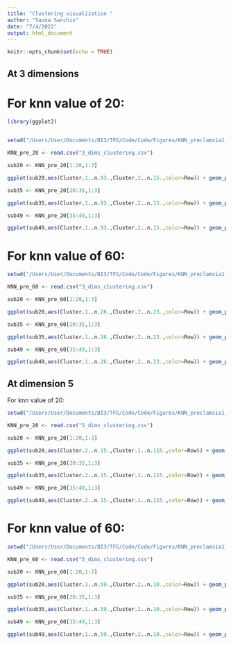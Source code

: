 ---
title: "Clustering visualization "
author: "Saona Sanchis"
date: "7/4/2022"
output: html_document
---

```{r setup, include=FALSE}
knitr::opts_chunk$set(echo = TRUE)
```

## At 3 dimensions

# For knn value of 20:

```{r }
library(ggplot2)


setwd("/Users/User/Documents/BI3/TFG/Code/Code/Figures/KNN_preclamsia1_20")

KNN_pre_20 <- read.csv("3_dims_clustering.csv")

sub20 <- KNN_pre_20[1:20,1:3]

ggplot(sub20,aes(Cluster.1..n.93.,Cluster.2..n.15.,color=Row)) + geom_point()

sub35 <- KNN_pre_20[20:35,1:3]

ggplot(sub35,aes(Cluster.1..n.93.,Cluster.2..n.15.,color=Row)) + geom_point()

sub49 <- KNN_pre_20[35:49,1:3]

ggplot(sub49,aes(Cluster.1..n.93.,Cluster.2..n.15.,color=Row)) + geom_point()


```

# For knn value of 60:

```{r }
setwd("/Users/User/Documents/BI3/TFG/Code/Code/Figures/KNN_preclamsia1_60")

KNN_pre_60 <- read.csv("3_dims_clustering.csv")

sub20 <- KNN_pre_60[1:20,1:3]

ggplot(sub20,aes(Cluster.1..n.26.,Cluster.2..n.23.,color=Row)) + geom_point()

sub35 <- KNN_pre_60[20:35,1:3]

ggplot(sub35,aes(Cluster.1..n.26.,Cluster.2..n.23.,color=Row)) + geom_point()

sub49 <- KNN_pre_60[35:49,1:3]

ggplot(sub49,aes(Cluster.1..n.26.,Cluster.2..n.23.,color=Row)) + geom_point()
```

## At dimension 5

For knn value of 20:

```{r }
setwd("/Users/User/Documents/BI3/TFG/Code/Code/Figures/KNN_preclamsia1_20")

KNN_pre_20 <- read.csv("5_dims_clustering.csv")

sub20 <- KNN_pre_20[1:20,1:3]

ggplot(sub20,aes(Cluster.2..n.15.,Cluster.1..n.115.,color=Row)) + geom_point()

sub35 <- KNN_pre_20[20:35,1:3]

ggplot(sub35,aes(Cluster.2..n.15.,Cluster.1..n.115.,color=Row)) + geom_point()

sub49 <- KNN_pre_20[35:49,1:3]

ggplot(sub49,aes(Cluster.2..n.15.,Cluster.1..n.115.,color=Row)) + geom_point()
```

# For knn value of 60:

```{r }
setwd("/Users/User/Documents/BI3/TFG/Code/Code/Figures/KNN_preclamsia1_60")

KNN_pre_60 <- read.csv("5_dims_clustering.csv")

sub20 <- KNN_pre_60[1:20,1:7]

ggplot(sub20,aes(Cluster.1..n.59.,Cluster.2..n.10.,color=Row)) + geom_point()

sub35 <- KNN_pre_60[20:35,1:3]

ggplot(sub35,aes(Cluster.1..n.59.,Cluster.2..n.10.,color=Row)) + geom_point()

sub49 <- KNN_pre_60[35:49,1:3]

ggplot(sub49,aes(Cluster.1..n.59.,Cluster.2..n.10.,color=Row)) + geom_point()

```


